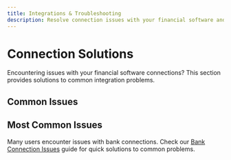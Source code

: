 ```yaml
---
title: Integrations & Troubleshooting
description: Resolve connection issues with your financial software and integrations
---
```


# Connection Solutions

Encountering issues with your financial software connections? This section provides solutions to common integration problems.

## Common Issues

<div className="grid grid-cols-1 gap-4 sm:grid-cols-2 lg:grid-cols-3">
  <Card title="Bank Connection Issues" href="/docs/integrations-troubleshooting/bank-connections" icon="home" />
  <Card title="Payroll Software Issues" href="/docs/integrations-troubleshooting/payroll-issues" icon="users" />
  <Card title="POS Software Issues" href="/docs/integrations-troubleshooting/pos-issues" icon="shopping-cart" />
  <Card title="Expense & Corporate Card Issues" href="/docs/integrations-troubleshooting/expense-card-issues" icon="credit-card" />
  <Card title="Other Software Integrations" href="/docs/integrations-troubleshooting/other-integrations" icon="settings" />
</div>

## Most Common Issues

Many users encounter issues with bank connections. Check our [Bank Connection Issues](/docs/integrations-troubleshooting/bank-connections) guide for quick solutions to common problems.